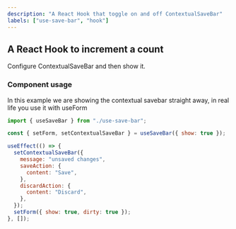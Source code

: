 ```yaml
---
description: "A React Hook that toggle on and off ContextualSaveBar"
labels: ["use-save-bar", "hook"]
---
```



## A React Hook to increment a count

Configure ContextualSaveBar and then show it.

### Component usage

In this example we are showing the contextual savebar straight away, in real life you use it with useForm

```js
import { useSaveBar } from "./use-save-bar";

const { setForm, setContextualSaveBar } = useSaveBar({ show: true });

useEffect(() => {
  setContextualSaveBar({
    message: "unsaved changes",
    saveAction: {
      content: "Save",
    },
    discardAction: {
      content: "Discard",
    },
  });
  setForm({ show: true, dirty: true });
}, []);
```
